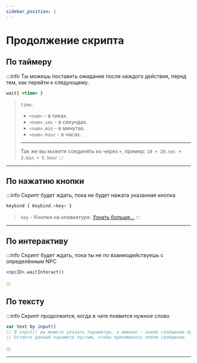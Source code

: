 ```yaml
---
sidebar_position: 1
---
```


# Продолжение скрипта

## По таймеру

:::info Ты можешь поставить ожидание после каждого действия, перед тем, как перейти к следующему.
```jsx
wait{ <time> }
```
> `time`:
> - `<num>` - в тиках.
> - `<num>.sec` - в секундах.
> - `<num>.min` - в минутах.
> - `<num>.hour` - в часах.
> ---
> Так же вы можете соединять их через `+`, пример: `10 + 20.sec + 3.min + 5.hour`
:::

---

## По нажатию кнопки

:::info Скрипт будет ждать, пока не будет нажата указанная кнопка
```jsx
keybind { Keybind.<key> }
```
> `key` - Кнопки на клавиатуре. [Узнать больше...](https://github.com/HollowHorizon/HollowEngine/blob/1.19.2/src/main/java/ru/hollowhorizon/hollowengine/common/util/Keybind.kt)
:::

---

## По интерактиву

:::info Скрипт будет ждать, пока ты не по взаимодействуешь с определённым NPC
```jsx
<npcID>.waitInteract()
```
:::

## По тексту

:::info Скрипт продолжится, когда в чате появится нужное слово
```jsx
var text by input()
// В input() вы можете указать параметры, а именно - какие сообщения будут приняты -> input("Да", "Нет")
// Оставте данный параметр пустым, чтобы принималось лобое сообщение
```
:::

---
 